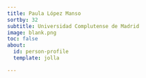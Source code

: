 ```yaml
---
title: Paula López Manso
sortby: 32
subtitle: Universidad Complutense de Madrid
image: blank.png
toc: false
about:
  id: person-profile
  template: jolla

---
```


:::{#person-profile}
:::
